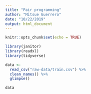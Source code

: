```yaml
---
title: "Pair programming"
author: "Mitsue Guerrero"
date: "10/22/2019"
output: html_document
---
```


```r
knitr::opts_chunk$set(echo = TRUE)
```

```r

library(janitor)
library(readxl)
library(tidyverse)

data <-
  read_csv("raw-data/train.csv") %>%
  clean_names() %>%
  glimpse()

data
```

